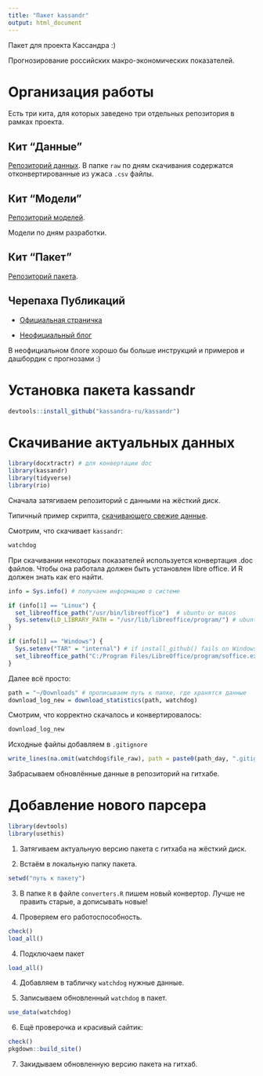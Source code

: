```yaml
---
title: "Пакет kassandr"
output: html_document
---
```


Пакет для проекта Кассандра :)

Прогнозирование российских макро-экономических показателей.

# Организация работы

Есть три кита, для которых заведено три отдельных репозитория в рамках проекта.

## Кит "Данные"

[Репозиторий данных](https://github.com/kassandra-ru/data). 
В папке `raw` по дням скачивания содержатся отконвертированные из ужаса `.csv` файлы.

## Кит "Модели"

[Репозиторий моделей](https://github.com/kassandra-ru/model). 

Модели по дням разработки.

## Кит "Пакет"

[Репозиторий пакета](https://github.com/kassandra-ru/kassandr). 

## Черепаха Публикаций

* [Официальная страничка](https://economics.hse.ru/cmf/)

* [Неофициальный блог](https://kassandra-ru.github.io/)

В неофициальном блоге хорошо бы больше инструкций и примеров и дашбордик с прогнозами :)

# Установка пакета kassandr

```r
devtools::install_github("kassandra-ru/kassandr")
```

# Скачивание актуальных данных

```r
library(docxtractr) # для конвертации doc
library(kassandr) 
library(tidyverse)
library(rio)
```

Сначала затягиваем репозиторий с данными на жёсткий диск.

Типичный пример скрипта, [скачивающего свежие данные](https://github.com/kassandra-ru/model/blob/master/2020-06-29/downloading_data.R).

Смотрим, что скачивает `kassandr`:
```r
watchdog
```

При скачивании некоторых показателей используется конвертация .doc файлов. 
Чтобы она работала должен быть установлен libre office. 
И R должен знать как его найти. 


```r
info = Sys.info() # получаем информацию о системе

if (info[1] == "Linux") {
  set_libreoffice_path("/usr/bin/libreoffice")  # ubuntu or macos
  Sys.setenv(LD_LIBRARY_PATH = "/usr/lib/libreoffice/program/") # ubuntu protection against libreglo.so not found
}

if (info[1] == "Windows") {
  Sys.setenv("TAR" = "internal") # if install_github() fails on Windows OS
  set_libreoffice_path("C:/Program Files/LibreOffice/program/soffice.exe")  # windows
}
```


Далее всё просто:
```r
path = "~/Downloads" # прописываем путь к папке, где хранятся данные
download_log_new = download_statistics(path, watchdog)
```

Смотрим, что корректно скачалось и конвертировалось:
```r
download_log_new
```

Исходные файлы добавляем в `.gitignore`
```r
write_lines(na.omit(watchdog$file_raw), path = paste0(path_day, ".gitignore"))
```

Забрасываем обновлённые данные в репозиторий на гитхабе.



# Добавление нового парсера

```r
library(devtools)
library(usethis)
```

1. Затягиваем актуальную версию пакета с гитхаба на жёсткий диск.

2. Встаём в локальную папку пакета.

```r
setwd("путь к пакету")
```

3. В папке `R` в файле `converters.R` пишем новый конвертор. 
Лучше не править старые, а дописывать новые!

4. Проверяем его работоспособность.

```r
check()
load_all()
```

4. Подключаем пакет

```r
load_all()
```

4. Добавляем в табличку `watchdog` нужные данные.

5. Записываем обновленный `watchdog` в пакет.

```r
use_data(watchdog)
```

6. Ещё проверочка и красивый сайтик:

```r
check()
pkgdown::build_site()
```

7. Закидываем обновленную версию пакета на гитхаб.
